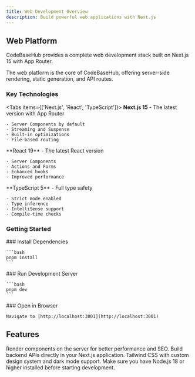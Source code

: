 ```yaml
---
title: Web Development Overview
description: Build powerful web applications with Next.js
---
```


## Web Platform

CodeBaseHub provides a complete web development stack built on Next.js 15 with App Router.

<Callout type="info">
The web platform is the core of CodeBaseHub, offering server-side rendering, static generation, and API routes.
</Callout>

### Key Technologies

<Tabs items={['Next.js', 'React', 'TypeScript']}>
  <Tab value="Next.js">
    **Next.js 15** - The latest version with App Router

    - Server Components by default
    - Streaming and Suspense
    - Built-in optimizations
    - File-based routing
  </Tab>
  <Tab value="React">
    **React 19** - The latest React version

    - Server Components
    - Actions and Forms
    - Enhanced hooks
    - Improved performance
  </Tab>
  <Tab value="TypeScript">
    **TypeScript 5** - Full type safety

    - Strict mode enabled
    - Type inference
    - IntelliSense support
    - Compile-time checks
  </Tab>
</Tabs>

### Getting Started

<Steps>
  <Step>
    ### Install Dependencies

    ```bash
    pnpm install
    ```
  </Step>

  <Step>
    ### Run Development Server

    ```bash
    pnpm dev
    ```
  </Step>

  <Step>
    ### Open in Browser

    Navigate to [http://localhost:3001](http://localhost:3001)
  </Step>
</Steps>

## Features

<Cards>
  <Card title="Server Components" icon="Server">
    Render components on the server for better performance and SEO.
  </Card>

  <Card title="API Routes" icon="Code">
    Build backend APIs directly in your Next.js application.
  </Card>

  <Card title="Styling" icon="Zap">
    Tailwind CSS with custom design system and dark mode support.
  </Card>
</Cards>

<Callout type="warn">
Make sure you have Node.js 18 or higher installed before starting development.
</Callout>
